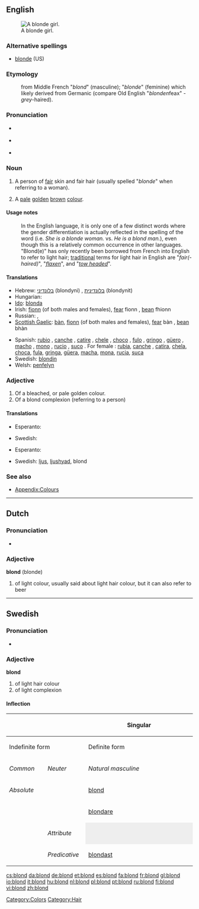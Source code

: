 ==English==
[[Image:Blond little girl.jpg|thumb|A blonde girl.]]

===Alternative spellings===
* [[blonde]] (US)

===Etymology===
: from Middle French "''blond''" (masculine); "''blonde''" (feminine) which likely derived from Germanic (compare Old English "''blonden''feax" - ''grey''-haired).

===Pronunciation===
* {{a|RP}} {{IPA|/blɒnd/}}
* {{a|US}} {{IPA|/blɑːnd/}}
* {{rhymes|ɒnd}}

===Noun===
{{en-noun|s|pl2=blondes}}

# {{UK}} A person of [[fair]] skin and fair hair (usually spelled "''blonde''" when referring to a woman).
# {{UK}} A [[pale]] [[golden]] [[brown]] [[colour]].

====Usage notes====
: In the English language, it is only one of a few distinct words where the gender differentiation is actually reflected in the spelling of the word (i.e. ''She is a blonde woman.'' vs. ''He is a blond man.''), even though this is a relatively common occurrence in other languages. "Blond(e)" has only recently been borrowed from French into English to refer to light hair; [[traditional]] terms for light hair in English are "''fair(-haired)''", "''[[flaxen]]''", and "''[[towhead|tow headed]]''".

====Translations====
{{trans-top|fair skinned/haired person}}
* Hebrew: [[בלונדיני]] (blondyni) {{m}}, [[בלונדינית]] (blondynit) {{f}}
* Hungarian: {{t-|hu|szőke}}
* [[Ido]]: [[blonda]]
* Irish: [[fionn]] (of both males and females), [[fear#Irish|fear]] fionn {{m}}, [[bean#Irish|bean]] fhionn {{f}}
* Russian: {{t+|ru|блондин|m|tr=blondín|sc=Cyrl}}, {{t+|ru|блондинка|f|tr=blondínka|sc=Cyrl}}
* [[Scottish Gaelic]]: [[bàn]], [[fionn]] (of both males and females), [[fear#Scottish Gaelic|fear]] bàn {{m}}, [[bean#Scottish Gaelic|bean]] bhàn {{f}}
{{trans-mid}}
* Spanish: [[rubio]] {{m}}, [[canche]] {{m}} {{italbrac|Guatemala}}, [[catire]] {{m}} {{italbrac|Venezuela}}, [[chele]] {{m}} {{italbrac|El Salvador|Honduras|Nicaragua}},  [[choco]] {{m}} {{italbrac|Bolivia}}, [[fulo]] {{m}} {{italbrac|Panama}}, [[gringo]] {{m}} {{italbrac|Peru}}, [[güero]] {{m}} {{italbrac|Mexico}},  [[macho]] {{m}} {{italbrac|Costa Rica}},   [[mono]] {{m}} {{italbrac|Colombia}}, [[rucio]] {{m}} {{italbrac|Chile}}, [[suco]] {{m}} {{italbrac|Ecuador}}. For female : [[rubia]], [[canche]] {{italbrac|unchangeable}}, [[catira]], [[chela]], [[choca]], [[fula]], [[gringa]], [[güera]], [[macha]], [[mona]],  [[rucia]], [[suca]]
* Swedish: [[blondin]]
* Welsh: [[penfelyn]]
{{trans-bottom}}

===Adjective===
{{en-adj|er|more}}

# Of a bleached, or pale golden colour.
# Of a blond complexion (referring to a person)

====Translations====
{{trans-top|colour}}
* Esperanto: {{t-|eo|blonda|xs=Esperanto}}
{{trans-mid}}
* Swedish: {{t-|sv|blond}}
{{trans-bottom}}

{{trans-top|person's complexion}}
* Esperanto: {{t-|eo|blonda|xs=Esperanto}}
{{trans-mid}}
* Swedish: [[ljus]], [[ljushyad]], blond
{{trans-bottom}}

===See also===
* [[Appendix:Colours]]

[[Category:Colors]]
[[Category:Hair]]

----

==Dutch==

===Pronunciation===
*{{audio|Nl-blond.ogg|audio}}

===Adjective===
'''blond''' (blonde)

# of light colour, usually said about light hair colour, but it can also refer to beer

----

==Swedish==

===Pronunciation===
* {{audio|Sv-blond.ogg|audio}}

===Adjective===
'''blond'''

# of light hair colour
# of light complexion

====Inflection====
{| border=1 cellspacing=0
|- bgcolor="#FFFFF0" align=center
! rowspan=3 colspan=2 |
! colspan=4 width=400 | Singular
! rowspan=3 width=100 | Plural
|- bgcolor="#FFFFF0" align=center
! colspan=2 width=200 | Indefinite form
! colspan=2 width=200 | Definite form
|- bgcolor="#FFFFF0" align=center
| width=100 | ''Common''
| width=100 | ''Neuter''
| width=100 | ''Natural masculine''
| width=100 | ''Other''
|- align=center
| bgcolor="#FFFFF0" colspan=2 width=120 | ''Absolute''
| [[blond]]
| [[blont]]
| [[blonde]]
| [[blonda]]
| [[blonda]]
|- align=center
| bgcolor="#FFFFF0" colspan=2 | {{compar}}
| colspan=7 | [[blondare]]
|- align=center
| bgcolor="#FFFFF0" rowspan=2 width=60 | {{superl}}
| bgcolor="#FFFFF0" width=60 | ''Attribute''
| colspan=2 style="background:#eeeeee" |
| [[blondaste]]
| [[blondaste]]
| [[blondaste]]
|- align=center
| bgcolor="#FFFFF0" width=60 | ''Predicative''
| colspan=5 | [[blondast]]
|}

[[cs:blond]]
[[da:blond]]
[[de:blond]]
[[et:blond]]
[[es:blond]]
[[fa:blond]]
[[fr:blond]]
[[gl:blond]]
[[io:blond]]
[[it:blond]]
[[hu:blond]]
[[nl:blond]]
[[pl:blond]]
[[pt:blond]]
[[ru:blond]]
[[fi:blond]]
[[vi:blond]]
[[zh:blond]]